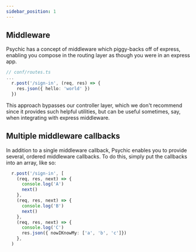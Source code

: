 ```yaml
---
sidebar_position: 1
---
```


## Middleware

Psychic has a concept of middleware which piggy-backs off of express, enabling you compose in the routing layer as though you were in an express app.

```ts
// conf/routes.ts
...
  r.post('/sign-in', (req, res) => {
    res.json({ hello: 'world' })
  })
```

This approach bypasses our controller layer, which we don't recommend since it provides such helpful utilities, but can be useful sometimes, say, when integrating with express middleware.

## Multiple middleware callbacks

In addition to a single middleware callback, Psychic enables you to provide several, ordered middleware callbacks. To do this, simply put the callbacks into an array, like so:

```ts
  r.post('/sign-in', [
    (req, res, next) => {
      console.log('A')
      next()
    },
    (req, res, next) => {
      console.log('B')
      next()
    },
    (req, res, next) => {
      console.log('C')
      res.json({ nowIKnowMy: ['a', 'b', 'c']})
    },
  )
```